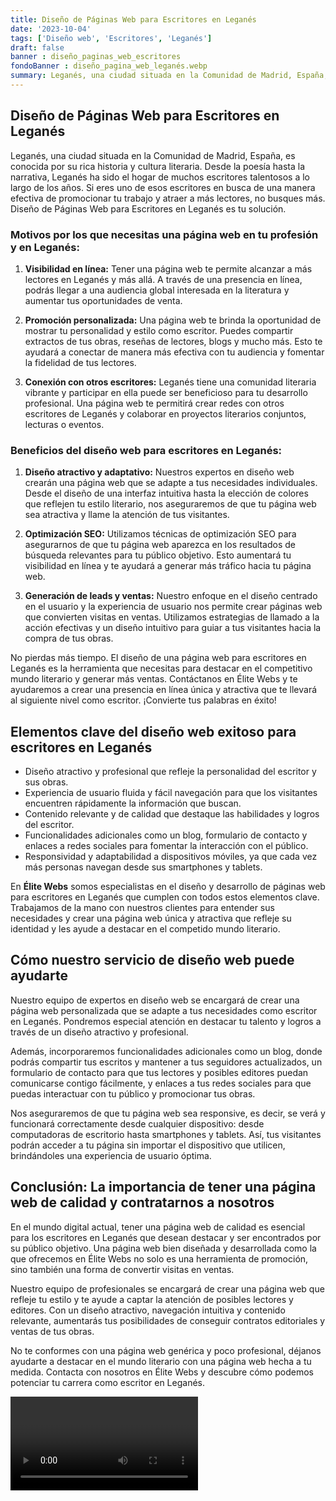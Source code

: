 ```yaml
---
title: Diseño de Páginas Web para Escritores en Leganés
date: '2023-10-04'
tags: ['Diseño web', 'Escritores', 'Leganés']
draft: false
banner : diseño_paginas_web_escritores
fondoBanner : diseño_pagina_web_leganés.webp
summary: Leganés, una ciudad situada en la Comunidad de Madrid, España, es conocida por su rica historia y cultura literaria. Desde la poesía hasta la narrativa, Leganés ha sido el hogar de muchos escritores talentosos a lo largo de los años. Si eres uno de esos escritores en busca de una manera efectiva de promocionar tu trabajo y atraer a más lectores, no busques más. Diseño de Páginas Web para Escritores en Leganés es tu solución.
---
```


## Diseño de Páginas Web para Escritores en Leganés

Leganés, una ciudad situada en la Comunidad de Madrid, España, es conocida por su rica historia y cultura literaria. Desde la poesía hasta la narrativa, Leganés ha sido el hogar de muchos escritores talentosos a lo largo de los años. Si eres uno de esos escritores en busca de una manera efectiva de promocionar tu trabajo y atraer a más lectores, no busques más. Diseño de Páginas Web para Escritores en Leganés es tu solución.

### Motivos por los que necesitas una página web en tu profesión y en Leganés:

1. **Visibilidad en línea:** Tener una página web te permite alcanzar a más lectores en Leganés y más allá. A través de una presencia en línea, podrás llegar a una audiencia global interesada en la literatura y aumentar tus oportunidades de venta.

2. **Promoción personalizada:** Una página web te brinda la oportunidad de mostrar tu personalidad y estilo como escritor. Puedes compartir extractos de tus obras, reseñas de lectores, blogs y mucho más. Esto te ayudará a conectar de manera más efectiva con tu audiencia y fomentar la fidelidad de tus lectores.

3. **Conexión con otros escritores:** Leganés tiene una comunidad literaria vibrante y participar en ella puede ser beneficioso para tu desarrollo profesional. Una página web te permitirá crear redes con otros escritores de Leganés y colaborar en proyectos literarios conjuntos, lecturas o eventos.

### Beneficios del diseño web para escritores en Leganés:

1. **Diseño atractivo y adaptativo:** Nuestros expertos en diseño web crearán una página web que se adapte a tus necesidades individuales. Desde el diseño de una interfaz intuitiva hasta la elección de colores que reflejen tu estilo literario, nos aseguraremos de que tu página web sea atractiva y llame la atención de tus visitantes.

2. **Optimización SEO:** Utilizamos técnicas de optimización SEO para asegurarnos de que tu página web aparezca en los resultados de búsqueda relevantes para tu público objetivo. Esto aumentará tu visibilidad en línea y te ayudará a generar más tráfico hacia tu página web.

3. **Generación de leads y ventas:** Nuestro enfoque en el diseño centrado en el usuario y la experiencia de usuario nos permite crear páginas web que convierten visitas en ventas. Utilizamos estrategias de llamado a la acción efectivas y un diseño intuitivo para guiar a tus visitantes hacia la compra de tus obras.

No pierdas más tiempo. El diseño de una página web para escritores en Leganés es la herramienta que necesitas para destacar en el competitivo mundo literario y generar más ventas. Contáctanos en Élite Webs y te ayudaremos a crear una presencia en línea única y atractiva que te llevará al siguiente nivel como escritor. ¡Convierte tus palabras en éxito!

<GifSeo />

<Cta />

## Elementos clave del diseño web exitoso para escritores en Leganés

- Diseño atractivo y profesional que refleje la personalidad del escritor y sus obras.
- Experiencia de usuario fluida y fácil navegación para que los visitantes encuentren rápidamente la información que buscan.
- Contenido relevante y de calidad que destaque las habilidades y logros del escritor.
- Funcionalidades adicionales como un blog, formulario de contacto y enlaces a redes sociales para fomentar la interacción con el público.
- Responsividad y adaptabilidad a dispositivos móviles, ya que cada vez más personas navegan desde sus smartphones y tablets.

En **Élite Webs** somos especialistas en el diseño y desarrollo de páginas web para escritores en Leganés que cumplen con todos estos elementos clave. Trabajamos de la mano con nuestros clientes para entender sus necesidades y crear una página web única y atractiva que refleje su identidad y les ayude a destacar en el competido mundo literario.

## Cómo nuestro servicio de diseño web puede ayudarte

Nuestro equipo de expertos en diseño web se encargará de crear una página web personalizada que se adapte a tus necesidades como escritor en Leganés. Pondremos especial atención en destacar tu talento y logros a través de un diseño atractivo y profesional.

Además, incorporaremos funcionalidades adicionales como un blog, donde podrás compartir tus escritos y mantener a tus seguidores actualizados, un formulario de contacto para que tus lectores y posibles editores puedan comunicarse contigo fácilmente, y enlaces a tus redes sociales para que puedas interactuar con tu público y promocionar tus obras.

Nos aseguraremos de que tu página web sea responsive, es decir, se verá y funcionará correctamente desde cualquier dispositivo: desde computadoras de escritorio hasta smartphones y tablets. Así, tus visitantes podrán acceder a tu página sin importar el dispositivo que utilicen, brindándoles una experiencia de usuario óptima.

## Conclusión: La importancia de tener una página web de calidad y contratarnos a nosotros

En el mundo digital actual, tener una página web de calidad es esencial para los escritores en Leganés que desean destacar y ser encontrados por su público objetivo. Una página web bien diseñada y desarrollada como la que ofrecemos en Élite Webs no solo es una herramienta de promoción, sino también una forma de convertir visitas en ventas.

Nuestro equipo de profesionales se encargará de crear una página web que refleje tu estilo y te ayude a captar la atención de posibles lectores y editores. Con un diseño atractivo, navegación intuitiva y contenido relevante, aumentarás tus posibilidades de conseguir contratos editoriales y ventas de tus obras.

No te conformes con una página web genérica y poco profesional, déjanos ayudarte a destacar en el mundo literario con una página web hecha a tu medida. Contacta con nosotros en Élite Webs y descubre cómo podemos potenciar tu carrera como escritor en Leganés.

<Video />

<CtaBot job='Escritores' city='Leganés'/>

<Gmaps query='Leganés+españa+maps' />